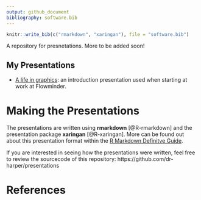 ```yaml
---
output: github_document
bibliography: software.bib
---
```


```r
knitr::write_bib(c("rmarkdown", "xaringan"), file = "software.bib")
```

A repository for presnetations. More to be added soon!

## My Presentations

- [A life in graphics](20181005-intro-presentation/introPresentation.html): an introduction presentation used when starting at work at Flowminder.


# Making the Presentations

The presentations are written using **rmarkdown** [@R-rmarkdown] and the presentation package **xaringan** [@R-xaringan]. More can be found out about this presentation format within the [R Markdown Definitve Guide](https://bookdown.org/yihui/rmarkdown/xaringan.html).

If you are interested in seeing how the presentations were written, feel free to review the sourcecode of this repository: https://github.com/dr-harper/presentations

# References


